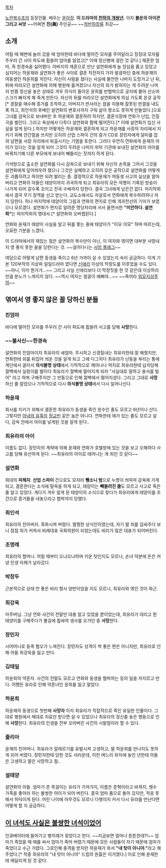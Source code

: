 [[목차]]

[[노란복수초]]의 등장인물. 배우는 [[윤아정]]. '''이 드라마의 [[천하의 개쌍년]].''' 이자 '''불운의 아이콘 그리고 씨앗''' ~~어쩌면 '''진(眞)''' 주인공~~ ~~[[적반하장]]류 최강~~

== 소개 ==
어릴 때 해변에 놀러 갔을 때 엄마한테 바다에 떨어진 모자를 주어달라고 징징대 모자를 주우러 간 사이 파도에 휩쓸려 엄마를 잃었고[* 이때 정신병에 걸린 것 같다.] 재혼한 엄마, 즉 한경숙을 싫어했다. 아버지의 재혼으로 만난 설연화에게 늘 앙심을 품고 있었고 심지어는 하윤재와 설연화가 좋은 사이로 결혼 직전까지 가자 발광하던 중에 하윤재의 여동생인 하윤희를 치인다. 자신이 사람을 쳤다는 사실에 불안한 나머지 도망가고 난 뒤, 뒤에 따라오던 설연화에 의해 병원에 옮겨졌으나 자신의 죄가 밝혀지는 게 두려운 나머지 반쯤 정신을 놓은 상태로 겨우 의식이 돌아온 윤희를 반협박으로 궁지에 몰아 산소마스크가 빠지게 해 죽게 만든다. 자신의 뒤를 따라오던 설연화에게 의심 가도록 온갖 공작[* 경찰을 매수해 증거를 조작하고, 아버지가 판사라는 점을 이용해 잘못된 판결을 내도록 하고, 최인석의 후배인 설연화의 변호사까지 구워 삶아 항소도 못하게 만들었다.]으로 그녀를 감옥으로 보내버린 후 하윤재와 결혼하려 하지만, 결혼식장에 연화가 난입, 인질극을 벌인다. 그리고 옥상에서 다투다 설연화와 함께 떨어진다.[* 이때 설연화가 임신 사실을 알게 된다.] 하지만 어떻게든 하윤재와 결혼하게 되고 하윤재를 사장의 자리에서 지키기 위해 안간힘을 쓰지만 오히려 산업 스파이 건의 증거 CD로 장민자에게 덜미를 잡혀 남편을 사장 자리에서 퇴출시키는 기염을 토한다. 그러다 우연히 연화에게 윤재의 아이가 있다는 것을 알게 되어 그것이 두려운 나머지 위탁 기관에 보내진 설연화의 아이를 바꿔치기해 다른 부모에게 보내어 빼돌리는 짓까지 하게 된다. 

가석방으로 출소한 설연화를 다시 감옥으로 보내기 위해 자신의 손목을 그어서 그것을 설연화에게 덮어씌우려 했으나 그것은 실패하고 오히려 갖은 공작으로 설연화를 어떻게든 괴롭히려고 하지만 되려 발리는 중. 결정적으로 하윤재가 여동생 사고의 실상을 알아버리고 연화의 아들인 태양이까지 귀국하게 되고 최유라의 모든 악행이 기록된 방송이 나가게 되어 갈수록 꼬이고 전국 수배까지 당한다. 결국 그녀에게 남은건 없다. 마지막회에서 결국 무기 징역을 선고 받는다. 교도소에서도 자살로서 연화에게 복수하려하나 저지 당한다. 허나 마지막에 태양이의 그림과 연화의 편지로 인해 개과천선의 기미가 보였으니 모르겠다. 설연화가 편지로 알려준 명당자리에 서서 울면서한 '''"미안하다. 설연화"'''는 마지막회의 명대사.[* 설연화와 오버랩된다.]

연화와 윤재가 태양이 사실을 알고 뒤를 쫓는 중에 태양이가 "이모 이모" 하며 따르는데, 오묘한 기분을 느꼈다.

이 드라마에서의 재밌는 점은 설연화의 복수만이 아닌, 이 여자와 엮이면 대부분 사망내지 영 좋지 못한 꼴을 당한다는 것. ~~걸어다니는 [[사망 플래그]]~~

여담으로 어떻게 남편 동생을 죽이고 6년 가까이 살 수 있었는지 속이 궁금하다. 이게 기본 120부작의 지상파 일일드라마 였다면 [[신애리]] 이상의 막장도를 이루었을 수도 있다. ~~아니, 이미 뭔가가...~~ 그리고 사실 신애리보다 더 막장짓을 한 것 같은데 이상하리만큼 분노가 느껴지지 않다. ~~역시 여자는 얼굴이 예뻐야...~~ ~~죽어라 [[외모지상주의]]~~

== 엮여서 영 좋지 않은 꼴 당하신 분들 ==
=== 친엄마 ===
바다에 떨어진 모자를 주우러 간 사이 파도에 휩쓸려 사고를 당해 '''사망'''한다.

=== ~~불사신~~한경숙 ===
설연화의 친엄마이자 최유라의 새엄마. 무시하고 신경질내는 최유라한테 잘 해줬지만, 연화한테 죄를 뒤집어 씌운 것을 알게 되고 그에 다그치다 최유라가 난동을 부리는 통에 계단에서 굴러서 '''의식불명 상태'''에서 기적적으로 깨어나나 억지로 최유라한테 납치당해 절벽에서 실랑이를 벌이다 최유라가 절벽에 떨어지게 되자 "사실대로 말하고 용서를 빌어" 라고 하며 구해주지만 그 반동으로 인해 절벽에서 떨어지셨다. 그리고 그대로 '''사망'''하신 줄 알았으나 기적적으로 다시 '''의식불명 상태'''에서 다시 일어나신다.

=== 하윤재 ===
회사를 지키기 위해서 결혼한 최유라가 동생을 죽인 원수인 줄도 모르고 6년이나 산다. 그렇지만 [[아내의 유혹]]의 [[정교빈]] 같은 놈은 아니다. 연화한테 애가 있는 줄도 모르고 살다, 감옥 안에서 아이를 낳게된 것을 알게 된다..

=== 최유라의 아이 ===
이름도 없다. 장민자의 계략에 의해 윤재와 연화가 호텔방에 있는 것을 보고 오해하다 사고를 당해 유산하게 된다. ~~최유라의 아이로 태어나는 게 죄인 것 같다~~

=== '''설연화''' ===
희대의 '''피해자'''. '''산업 스파이''' 건으로도 모자라 '''뺑소니 범'''으로 누명이 씌여져 감옥에 가게 되고, 결혼한다는 소식에 탈옥을 하게 되고, 태양이는 '''빼돌려진 줄'''도 모르고 사고로 죽은 줄 알고 있었다. 게다가 겨우 알게 된 태양이의 소식으로 찾다가 최유라에게 태양이를 조건으로 증거들을 내놓으라고 협박까지 당했다.

=== 최인석 ===
최유라의 친아버지. 흑화시켜 버렸다. 멀쩡한 상식인이였는데, 자기 딸 죄를 감싸주다 보니 점점 죄가 커져서 비례대표 국회의원이 되었는데도 비리가 많은 대표가 되어버린다.

=== 조명례 ===
최유라의 할머니. 어릴 때부터 오냐오냐하며 키운 탓인지도 모르나, 손녀 덕분에 돈은 커녕 인생 자체가 날라갔다.

=== 박창두 ===
근본적으로 상태 안 좋은 비리 형사 양반이었을 지도 모르나, 최유라와 엮인 것이 화근.

=== 최강욱 ===
아주버님. 그냥 연화 사건의 전말만 대충 알고 있었을 뿐이었는데, 최유라가 데리고 튄 태양이를 구해주다가 불길에 휩싸여 생사를 오가던 중 '''사망'''한다.

=== 장민자 ===
시어머니로 동족 혐오가 느껴진다. 장민자도 성격이 썩 좋은 편은 아니지만, 최유라로 인해 아들 최강욱을 잃고 만다.

=== 김태일 ===
하윤희의 약혼자. 사건의 전말도 모르고 연화와 동생을 협박하는 등의 일을 저지르고 만다. 어쨌든 유라로 인해 약혼녀인 윤희를 잃고 말았다.

=== 하윤희 ===
하윤재의 동생으로 첫번째 '''사망자''' 이자 최유라가 직접적으로 죽인 유일한 인물이다. 그대로 병원에서 제대로 치료만 받으면 살 수 있었으나 최유라의 정신줄 놓은 행동으로 인해 '''사망'''한다. 최유라의 인생을 전부 꼬아버린 사건의 시발점이라 할 수 있다.

=== 줄리아 ===
윤재의 친어머니. 최유라가 알레르기를 유발시켜 고생하고, 딸 하윤희를 만나지도 못하게 되어 버렸다. 장민자한테 당한 것도 서러운데, 이런 며느리 위치에 놓인 년한테 아들은 고생하고 딸은 사망하고 참..

=== 설태양 ===
설연화의 아들. 엄마가 준 목걸이는 유라가 가져가지, 이름은 준혁이라고 바뀌지, 웬수 가족을 좋아라 하는 불쌍한 아이가 되어 버린다. 결국 엄마 품으로 돌아 갔지만, 적응 못해서 허덕이게 된다. 어린 나이에 아무것도 모르니 다행이지 커서 다시 유라를 만난다면 어떻게 할 지 궁금하다.

== [[이 녀석도 사실은 불쌍한 녀석이었어]] ==
인큐베이터에 들어가고 병치례가 잦았다고 한다. ~~지금보면 얼마나 튼튼한데?!~~ 엄마가 죽었을 때 때를 써서 엄마가 죽어 버렸기 때문에 모든 사람들이 자기 때문에 엄마가 죽었다고 수근 거렸다. 그로인해 충격을 받지만 하윤재가 와서 '''"네 탓이 아니야."'''라고 해주었다.[* 작중 최유라의 "내 탓이 아니야" 드립의 원흉은 이거였다.] 이로 인해 윤재한테 매달리게 된 것 같다.


